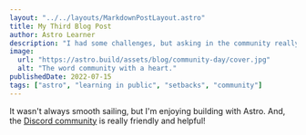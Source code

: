 ```yaml
---
layout: "../../layouts/MarkdownPostLayout.astro"
title: My Third Blog Post
author: Astro Learner
description: "I had some challenges, but asking in the community really helped!"
image:
  url: "https://astro.build/assets/blog/community-day/cover.jpg"
  alt: "The word community with a heart."
publishedDate: 2022-07-15
tags: ["astro", "learning in public", "setbacks", "community"]
---
```


It wasn't always smooth sailing, but I'm enjoying building with Astro. And, the [Discord community](https://astro.build/chat) is really friendly and helpful!
